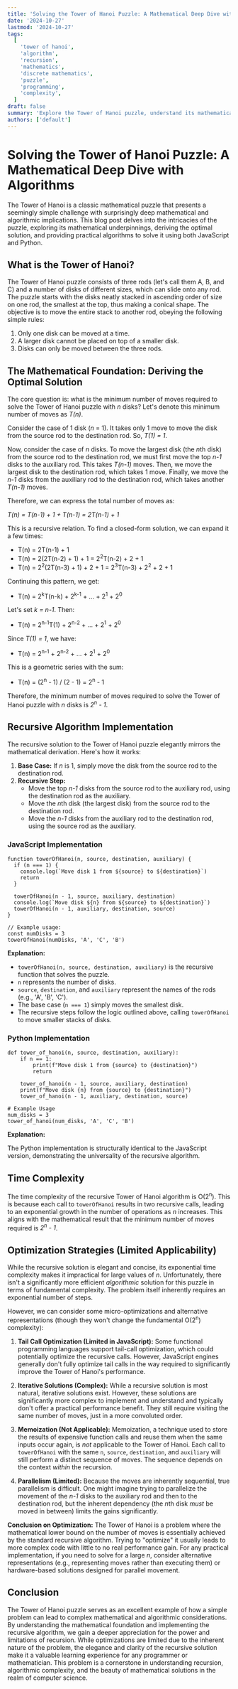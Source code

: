 ```yaml
---
title: 'Solving the Tower of Hanoi Puzzle: A Mathematical Deep Dive with Algorithms'
date: '2024-10-27'
lastmod: '2024-10-27'
tags:
  [
    'tower of hanoi',
    'algorithm',
    'recursion',
    'mathematics',
    'discrete mathematics',
    'puzzle',
    'programming',
    'complexity',
  ]
draft: false
summary: 'Explore the Tower of Hanoi puzzle, understand its mathematical foundation, derive the optimal solution, and implement recursive algorithms in JavaScript and Python to solve it. Learn about time complexity and optimization strategies.'
authors: ['default']
---
```


# Solving the Tower of Hanoi Puzzle: A Mathematical Deep Dive with Algorithms

The Tower of Hanoi is a classic mathematical puzzle that presents a seemingly simple challenge with surprisingly deep mathematical and algorithmic implications. This blog post delves into the intricacies of the puzzle, exploring its mathematical underpinnings, deriving the optimal solution, and providing practical algorithms to solve it using both JavaScript and Python.

## What is the Tower of Hanoi?

The Tower of Hanoi puzzle consists of three rods (let's call them A, B, and C) and a number of disks of different sizes, which can slide onto any rod. The puzzle starts with the disks neatly stacked in ascending order of size on one rod, the smallest at the top, thus making a conical shape. The objective is to move the entire stack to another rod, obeying the following simple rules:

1.  Only one disk can be moved at a time.
2.  A larger disk cannot be placed on top of a smaller disk.
3.  Disks can only be moved between the three rods.

## The Mathematical Foundation: Deriving the Optimal Solution

The core question is: what is the minimum number of moves required to solve the Tower of Hanoi puzzle with _n_ disks? Let's denote this minimum number of moves as _T(n)_.

Consider the case of 1 disk (_n_ = 1). It takes only 1 move to move the disk from the source rod to the destination rod. So, _T(1) = 1_.

Now, consider the case of _n_ disks. To move the largest disk (the *n*th disk) from the source rod to the destination rod, we must first move the top _n-1_ disks to the auxiliary rod. This takes _T(n-1)_ moves. Then, we move the largest disk to the destination rod, which takes 1 move. Finally, we move the _n-1_ disks from the auxiliary rod to the destination rod, which takes another _T(n-1)_ moves.

Therefore, we can express the total number of moves as:

_T(n) = T(n-1) + 1 + T(n-1) = 2T(n-1) + 1_

This is a recursive relation. To find a closed-form solution, we can expand it a few times:

- T(n) = 2T(n-1) + 1
- T(n) = 2(2T(n-2) + 1) + 1 = 2<sup>2</sup>T(n-2) + 2 + 1
- T(n) = 2<sup>2</sup>(2T(n-3) + 1) + 2 + 1 = 2<sup>3</sup>T(n-3) + 2<sup>2</sup> + 2 + 1

Continuing this pattern, we get:

- T(n) = 2<sup>k</sup>T(n-k) + 2<sup>k-1</sup> + ... + 2<sup>1</sup> + 2<sup>0</sup>

Let's set _k = n-1_. Then:

- T(n) = 2<sup>n-1</sup>T(1) + 2<sup>n-2</sup> + ... + 2<sup>1</sup> + 2<sup>0</sup>

Since _T(1) = 1_, we have:

- T(n) = 2<sup>n-1</sup> + 2<sup>n-2</sup> + ... + 2<sup>1</sup> + 2<sup>0</sup>

This is a geometric series with the sum:

- T(n) = (2<sup>n</sup> - 1) / (2 - 1) = 2<sup>n</sup> - 1

Therefore, the minimum number of moves required to solve the Tower of Hanoi puzzle with _n_ disks is _2<sup>n</sup> - 1_.

## Recursive Algorithm Implementation

The recursive solution to the Tower of Hanoi puzzle elegantly mirrors the mathematical derivation. Here's how it works:

1.  **Base Case:** If _n_ is 1, simply move the disk from the source rod to the destination rod.
2.  **Recursive Step:**
    - Move the top _n-1_ disks from the source rod to the auxiliary rod, using the destination rod as the auxiliary.
    - Move the *n*th disk (the largest disk) from the source rod to the destination rod.
    - Move the _n-1_ disks from the auxiliary rod to the destination rod, using the source rod as the auxiliary.

### JavaScript Implementation

```plaintext
function towerOfHanoi(n, source, destination, auxiliary) {
  if (n === 1) {
    console.log(`Move disk 1 from ${source} to ${destination}`)
    return
  }

  towerOfHanoi(n - 1, source, auxiliary, destination)
  console.log(`Move disk ${n} from ${source} to ${destination}`)
  towerOfHanoi(n - 1, auxiliary, destination, source)
}

// Example usage:
const numDisks = 3
towerOfHanoi(numDisks, 'A', 'C', 'B')
```

**Explanation:**

- `towerOfHanoi(n, source, destination, auxiliary)` is the recursive function that solves the puzzle.
- `n` represents the number of disks.
- `source`, `destination`, and `auxiliary` represent the names of the rods (e.g., 'A', 'B', 'C').
- The base case (`n === 1`) simply moves the smallest disk.
- The recursive steps follow the logic outlined above, calling `towerOfHanoi` to move smaller stacks of disks.

### Python Implementation

```plaintext
def tower_of_hanoi(n, source, destination, auxiliary):
    if n == 1:
        print(f"Move disk 1 from {source} to {destination}")
        return

    tower_of_hanoi(n - 1, source, auxiliary, destination)
    print(f"Move disk {n} from {source} to {destination}")
    tower_of_hanoi(n - 1, auxiliary, destination, source)

# Example Usage
num_disks = 3
tower_of_hanoi(num_disks, 'A', 'C', 'B')
```

**Explanation:**

The Python implementation is structurally identical to the JavaScript version, demonstrating the universality of the recursive algorithm.

## Time Complexity

The time complexity of the recursive Tower of Hanoi algorithm is O(2<sup>n</sup>). This is because each call to `towerOfHanoi` results in two recursive calls, leading to an exponential growth in the number of operations as _n_ increases. This aligns with the mathematical result that the minimum number of moves required is _2<sup>n</sup> - 1_.

## Optimization Strategies (Limited Applicability)

While the recursive solution is elegant and concise, its exponential time complexity makes it impractical for large values of _n_. Unfortunately, there isn't a significantly more efficient _algorithmic_ solution for this puzzle in terms of fundamental complexity. The problem itself inherently requires an exponential number of steps.

However, we can consider some micro-optimizations and alternative representations (though they won't change the fundamental O(2<sup>n</sup>) complexity):

1.  **Tail Call Optimization (Limited in JavaScript):** Some functional programming languages support tail-call optimization, which could potentially optimize the recursive calls. However, JavaScript engines generally don't fully optimize tail calls in the way required to significantly improve the Tower of Hanoi's performance.

2.  **Iterative Solutions (Complex):** While a recursive solution is most natural, iterative solutions exist. However, these solutions are significantly more complex to implement and understand and typically don't offer a practical performance benefit. They still require visiting the same number of moves, just in a more convoluted order.

3.  **Memoization (Not Applicable):** Memoization, a technique used to store the results of expensive function calls and reuse them when the same inputs occur again, is _not_ applicable to the Tower of Hanoi. Each call to `towerOfHanoi` with the same `n`, `source`, `destination`, and `auxiliary` will still perform a distinct sequence of moves. The sequence depends on the context _within_ the recursion.

4.  **Parallelism (Limited):** Because the moves are inherently sequential, true parallelism is difficult. One might imagine trying to parallelize the movement of the _n-1_ disks to the auxiliary rod and then to the destination rod, but the inherent dependency (the *n*th disk _must_ be moved in between) limits the gains significantly.

**Conclusion on Optimization:** The Tower of Hanoi is a problem where the mathematical lower bound on the number of moves is essentially achieved by the standard recursive algorithm. Trying to "optimize" it usually leads to more complex code with little to no real performance gain. For any practical implementation, if you need to solve for a large _n_, consider alternative representations (e.g., representing moves rather than executing them) or hardware-based solutions designed for parallel movement.

## Conclusion

The Tower of Hanoi puzzle serves as an excellent example of how a simple problem can lead to complex mathematical and algorithmic considerations. By understanding the mathematical foundation and implementing the recursive algorithm, we gain a deeper appreciation for the power and limitations of recursion. While optimizations are limited due to the inherent nature of the problem, the elegance and clarity of the recursive solution make it a valuable learning experience for any programmer or mathematician. This problem is a cornerstone in understanding recursion, algorithmic complexity, and the beauty of mathematical solutions in the realm of computer science.
